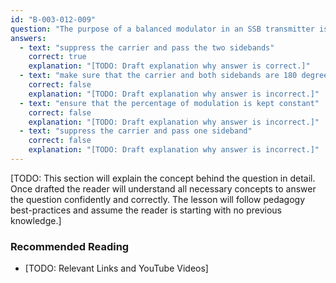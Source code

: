 ```yaml
---
id: "B-003-012-009"
question: "The purpose of a balanced modulator in an SSB transmitter is to:"
answers:
  - text: "suppress the carrier and pass the two sidebands"
    correct: true
    explanation: "[TODO: Draft explanation why answer is correct.]"
  - text: "make sure that the carrier and both sidebands are 180 degrees out of phase"
    correct: false
    explanation: "[TODO: Draft explanation why answer is incorrect.]"
  - text: "ensure that the percentage of modulation is kept constant"
    correct: false
    explanation: "[TODO: Draft explanation why answer is incorrect.]"
  - text: "suppress the carrier and pass one sideband"
    correct: false
    explanation: "[TODO: Draft explanation why answer is incorrect.]"
---
```


[TODO: This section will explain the concept behind the question in detail. Once drafted the reader will understand all necessary concepts to answer the question confidently and correctly. The lesson will follow pedagogy best-practices and assume the reader is starting with no previous knowledge.]

### Recommended Reading

- [TODO: Relevant Links and YouTube Videos]
